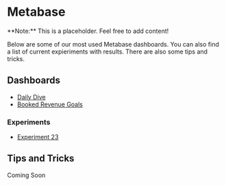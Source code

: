 
# Metabase

<Callout type="info" emoji="🗿">
**Note:** This is a placeholder. Feel free to add content!
</Callout>

Below are some of our most used Metabase dashboards. You can also find a list of current expieriments with results. There are also some tips and tricks. 

## Dashboards
- [Daily Dive](https://metabase.combinedcuriosity.io/dashboard/61?date_filter=past30days~&brand=Combined%20Curiosity)
- [Booked Revenue Goals](https://metabase.combinedcuriosity.io/question/817-booked-revenue-goals)

### Experiments
- [Experiment 23](https://metabase.combinedcuriosity.io/collection/116-exp-23-registration-hero-image-and-contrast-readability)

## Tips and Tricks

Coming Soon